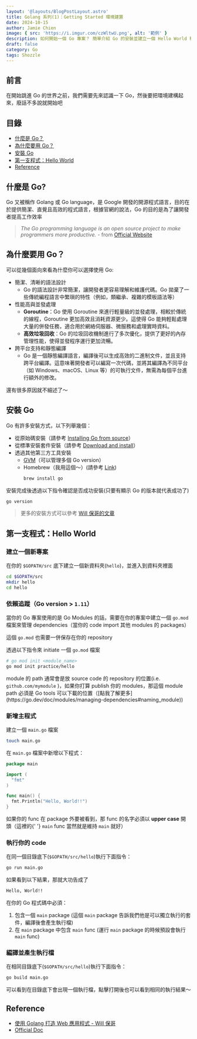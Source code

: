 ```yaml
---
layout: '@layouts/BlogPostLayout.astro'
title: Golang 系列(1)：Getting Started 環境建置
date: 2024-10-15
author: Jamie Chien
image: { src: 'https://i.imgur.com/czWltwU.png', alt: '範例' }
description: 如何開始一個 Go 專案？ 簡單介紹 Go 的安裝並建立一個 Hello World 程式吧！
draft: false
category: Go
tags: Shozzle
---
```



## 前言

在開始跳進 Go 的世界之前，我們需要先來認識一下 Go，然後要把環境建構起來，廢話不多說就開始吧

## 目錄

- [什麼是 Go？](#什麼是-go)
- [為什麼要用 Go？](#為什麼要用-go)
- [安裝 Go](#安裝-go)
- [第一支程式：Hello World](#第一支程式hello-world)
- [Reference](#reference)

## 什麼是 Go?

Go 又被稱作 Golang 或 Go language，是 Google 開發的開源程式語言，目的在於提供簡潔、直覺且高效的程式語言，根據官網的說法，Go 的目的是為了讓開發者提高工作效率

> _The Go programming language is an open source project to make programmers more productive._ - from [Official Website](https://go.dev/doc/)

## 為什麼要用 Go？

可以從幾個面向來看為什麼你可以選擇使用 Go:

- 簡潔、清晰的語法設計
  - Go 的語法設計非常簡潔，讓開發者更容易理解和維護代碼。Go 拋棄了一些傳統編程語言中繁瑣的特性（例如，類繼承、複雜的模板語法等）
- 性能高與並發處理
  - **Goroutine**：Go 使用 Goroutine 來進行輕量級的並發處理，相較於傳統的線程，Goroutine 更加高效且消耗資源更少。這使得 Go 能夠輕鬆處理大量的併發任務，適合用於網絡伺服器、微服務和處理實時資料。
  - **高效垃圾回收**：Go 的垃圾回收機制進行了多次優化，提供了更好的內存管理性能，使得並發程序運行更加流暢。
- 跨平台支持和靜態編譯
  - Go 是一個靜態編譯語言，編譯後可以生成高效的二進制文件，並且支持跨平台編譯。這意味著開發者可以編寫一次代碼，並將其編譯為不同平台（如 Windows、macOS、Linux 等）的可執行文件，無需為每個平台進行額外的修改。

還有很多原因就不細述了～

## 安裝 Go

Go 有許多安裝方式，以下列舉幾個：

- 從原始碼安裝（請參考 [Installing Go from source](https://go.dev/doc/install/source)）
- 從標準安裝套件安裝（請參考 [Download and install](https://go.dev/doc/install)）
- 透過其他第三方工具安裝
  - [GVM](https://github.com/moovweb/gvm)（可以管理多個 Go version）
  - Homebrew（我用這個～）(請參考 [Link](https://formulae.brew.sh/formula/go))
    ```bash
    brew install go
    ```

安裝完成後透過以下指令確認是否成功安裝(只要有顯示 Go 的版本就代表成功了)

```bash
go version
```

> 更多的安裝方式可以參考 [Will 保哥的文章](https://willh.gitbook.io/build-web-application-with-golang-zhtw/01.0/01.1)

## 第一支程式：Hello World

### 建立一個新專案

在你的 `$GOPATH/src` 底下建立一個新資料夾(`hello`)，並進入到資料夾裡面

```bash
cd $GOPATH/src
mkdir hello
cd hello
```

### 依賴追蹤（Go version > `1.11`）

當你的 Go 專案使用的是 Go Modules 的話，需要在你的專案中建立一個 `go.mod` 檔案來管理 dependencies（當你的 code import 其他 modules 的 packages）

<Callout type="warning">
  這個 <code>go.mod</code> 也需要一併保存在你的 repository
</Callout>

透過以下指令來 initiate 一個 `go.mod` 檔案

```bash
# go mod init <module_name>
go mod init practice/hello
```

<Callout type="note">
  module 的 path 通常會是放 source code 的 repository 的位置(i.e. <code>github.com/mymodule</code>
  )，如果你打算 publish 你的 modules，那這個 module path 必須是 Go tools 可以下載的位置（[點我了解更多](https://go.dev/doc/modules/managing-dependencies#naming_module))
</Callout>

### 新增主程式

建立一個 `main.go` 檔案

```bash
touch main.go
```

在 `main.go` 檔案中新增以下程式：

```go
package main

import (
  "fmt"
)

func main() {
  fmt.Println("Hello, World!!")
}
```

<Callout type="note">
  如果你的 func 在 package 外要被看到，那 func 的名字必須以 <b>upper case</b> 開頭（這裡的{' '}
  <code>main</code> func 當然就是維持 <code>main</code> 就好）
</Callout>

### 執行你的 code

在同一個目錄底下(`$GOPATH/src/hello`)執行下面指令：

```bash
go run main.go
```

如果看到以下結果，那就大功告成了

```bash
Hello, World!!
```

<Callout type="tip">
  在你的 Go 程式碼中必須：
  <ol>
    <li>
      包含一個 <code>main</code> package (這個 <code>main</code> package
      告訴我們他是可以獨立執行的套件，編譯後會產生執行檔)
    </li>
    <li>
      在 <code>main</code> package 中包含 <code>main</code> func (運行 <code>main</code> package
      的時候預設會執行 <code>main</code> func)
    </li>
  </ol>
</Callout>

### 編譯並產生執行檔

在相同目錄底下(`$GOPATH/src/hello`)執行下面指令：

```bash
go build main.go
```

可以看到在目錄底下會出現一個執行檔，點擊打開後也可以看到相同的執行結果～

## Reference

- [使用 Golang 打造 Web 應用程式 - Will 保哥](https://willh.gitbook.io/build-web-application-with-golang-zhtw)
- [Official Doc](https://go.dev/doc/tutorial/getting-started)
